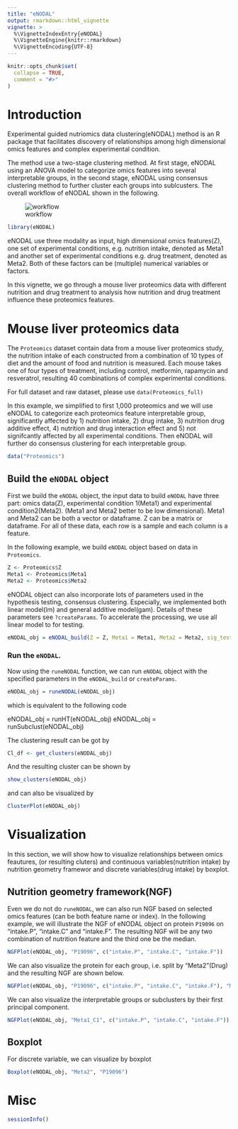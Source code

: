 ---
title: "eNODAL"
output: rmarkdown::html_vignette
vignette: >
  %\VignetteIndexEntry{eNODAL}
  %\VignetteEngine{knitr::rmarkdown}
  %\VignetteEncoding{UTF-8}
---

```{r, include = FALSE}
knitr::opts_chunk$set(
  collapse = TRUE,
  comment = "#>"
)
```

# Introduction

Experimental guided nutriomics data clustering(eNODAL) method is an R package that
facilitates discovery of relationships among high dimensional omics features and 
complex experimental condition.

The method use a two-stage clustering method. At first stage, eNODAL using an ANOVA
model to categorize omics features into several interpretable groups, in the second
stage, eNODAL using consensus clustering method to further cluster each groups into 
sublcusters. The overall workflow of eNODAL shown in the following.

![workflow](../inst/figures/workflow.jpg)

```{r setup}
library(eNODAL)
```

eNODAL use three modality as input, high dimensional omics features(Z), one set of 
experimental conditions, e.g. nutrition intake, denoted as Meta1 and another set of
experimental conditions e.g. drug treatment, denoted as Meta2. Both of these factors
can be (multiple) numerical variables or factors.

In this vignette, we go through a mouse liver proteomics data with different nutrition
and drug treatment to analysis how nutrition and drug treatment influence these proteomics 
features.

# Mouse liver proteomics data

The `Proteomics` dataset contain data from a mouse liver proteomics study, 
the nutrition intake of each constructed from a combination of 10 types of diet
and the amount of food and nutrition is measured. Each mouse takes one of four 
types of treatment, including control, metformin, rapamycin and resveratrol, resulting
40 combinations of complex experimental conditions.

For full dataset and raw dataset, please use `data(Proteomics_full)`

In this example, we simplified to first 1,000 proteomics and we will use eNODAL
to categorize each proteomics feature interpretable group, significantly affected by
1) nutrition intake, 2) drug intake, 3) nutrition drug additive effect, 4) nutrition 
and drug interaction effect and 5) not signifcantly affected by all experimental 
conditions. Then eNODAL will further do consensus clustering for each interpretable 
group.

```{r}
data("Proteomics")
```

## Build the `eNODAL` object

First we build the `eNODAL` object, the input data to build `eNODAL` have three 
part: omics data(Z), experimental condition 1(Meta1) and experimental condition2(Meta2).
(Meta1 and Meta2 better to be low dimensional). Meta1 and Meta2 can be both a vector
or dataframe. Z can be a matrix or dataframe. For all of these data, each row 
is a sample and each column is a feature.

In the following example, we build `eNODAL` object based on data in `Proteomics`.

```{r}
Z <- Proteomics$Z
Meta1 <- Proteomics$Meta1
Meta2 <- Proteomics$Meta2
```

eNODAL object can also incorporate lots of parameters used in the hypothesis testing,
consensus clustering. Especially, we implemented both linear model(lm) and 
general additive model(gam). Details of these parameters see `?createParams`. 
To accelerate the processing, we use all linear model to for testing.


```{r}
eNODAL_obj = eNODAL_build(Z = Z, Meta1 = Meta1, Meta2 = Meta2, sig_test = "lm", test_func = "lm")
```

### Run the `eNODAL`.

Now using the `runeNODAL` function, we can run `eNODAL` object with the specified
parameters in the `eNODAL_build` or `createParams`.

```{r}
eNODAL_obj = runeNODAL(eNODAL_obj)
```

which is equivalent to the following code

eNODAL_obj = runHT(eNODAL_obj)
eNODAL_obj = runSubclust(eNODAL_obj)

The clustering result can be got by 

```{r}
Cl_df <- get_clusters(eNODAL_obj)
```

And the resulting cluster can be shown by

```{r}
show_clusters(eNODAL_obj)
```

and can also be visualized by

```{r}
ClusterPlot(eNODAL_obj)
```

# Visualization

In this section, we will show how to visualize relationships between omics feautures,
(or resulting cluters) and continuous variables(nutrition intake) by nutrition
geometry framewor and discrete variables(drug intake) by boxplot.

## Nutrition geometry framework(NGF)

Even we do not do `runeNODAL`, we can also run NGF based on selected omics features
(can be both feature name or index). In the following example, we will illustrate
the NGF of eNODAL object on protein `P19096` on "intake.P", "intake.C" and "intake.F".
The resulting NGF will be any two combination of nutrition feature and the third one 
be the median.

```{r}
NGFPlot(eNODAL_obj, "P19096", c("intake.P", "intake.C", "intake.F"))
```

We can also visualize the protein for each group, i.e. split by "Meta2"(Drug) and 
the resulting NGF are shown below.

```{r}
NGFPlot(eNODAL_obj, "P19096", c("intake.P", "intake.C", "intake.F"), "Meta2")
```
We can also visualize the interpretable groups or subclusters by their first principal component.

```{r}
NGFPlot(eNODAL_obj, "Meta1_C1", c("intake.P", "intake.C", "intake.F"))
```

## Boxplot

For discrete variable,  we can visualize by boxplot

```{r}
Boxplot(eNODAL_obj, "Meta2", "P19096")
```


# Misc

```{r}
sessionInfo()
```


